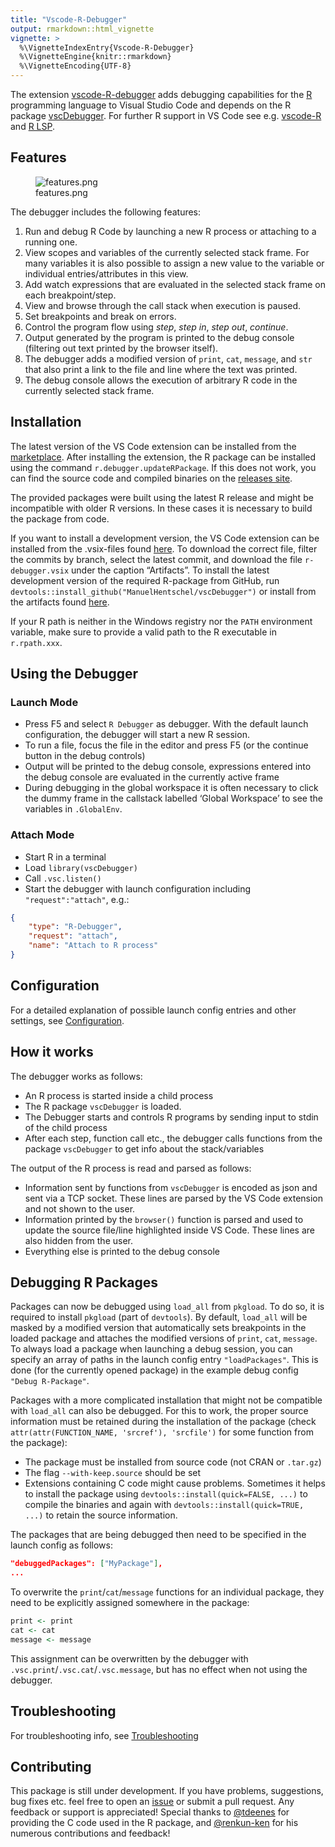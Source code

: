 ```yaml
---
title: "Vscode-R-Debugger"
output: rmarkdown::html_vignette
vignette: >
  %\VignetteIndexEntry{Vscode-R-Debugger}
  %\VignetteEngine{knitr::rmarkdown}
  %\VignetteEncoding{UTF-8}
---
```


The extension [vscode-R-debugger](https://marketplace.visualstudio.com/items?itemName=RDebugger.r-debugger) adds debugging capabilities for the
[R](https://www.r-project.org/)
programming language to Visual Studio Code
and depends on the R package [vscDebugger](https://github.com/ManuelHentschel/vscDebugger).
For further R support in VS Code see e.g. [vscode-R](https://github.com/Ikuyadeu/vscode-R) and [R LSP](https://github.com/REditorSupport/vscode-r-lsp).

## Features

![features.png](images/features.png)

The debugger includes the following features:

1. Run and debug R Code by launching a new R process or attaching to a running one.
2. View scopes and variables of the currently selected stack frame.
For many variables it is also possible to assign a new value to the variable or individual entries/attributes in this view.
3. Add watch expressions that are evaluated in the selected stack frame on each breakpoint/step.
4. View and browse through the call stack when execution is paused.
5. Set breakpoints and break on errors.
6. Control the program flow using *step*, *step in*, *step out*, *continue*.
7. Output generated by the program is printed to the debug console (filtering out text printed by the browser itself).
8. The debugger adds a modified version of `print`, `cat`, `message`, and `str` that also print a link to the file and line where the text was printed.
9. The debug console allows the execution of arbitrary R code in the currently selected stack frame.


## Installation
The latest version of the VS Code extension can be installed from the
[marketplace](https://marketplace.visualstudio.com/items?itemName=RDebugger.r-debugger).
After installing the extension, the R package can be installed using the command 
`r.debugger.updateRPackage`.
If this does not work, you can find the source code and compiled binaries on the
[releases site](https://github.com/ManuelHentschel/VSCode-R-Debugger/releases).

The provided packages were built using the latest R release and might be incompatible with older R versions.
In these cases it is necessary to build the package from code.

If you want to install a development version, the VS Code extension can be installed from the .vsix-files found 
[here](https://github.com/ManuelHentschel/VSCode-R-Debugger/actions?query=workflow%3Amain).
To download the correct file, filter the commits by branch, select the latest commit,
and download the file `r-debugger.vsix` under the caption "Artifacts".
To install the latest development version of the required R-package from GitHub, run
`devtools::install_github("ManuelHentschel/vscDebugger")`
or install from the artifacts found 
[here](https://github.com/ManuelHentschel/vscDebugger/actions).

If your R path is neither in the Windows registry nor the `PATH` environment variable, make sure to provide a valid path to the R executable in `r.rpath.xxx`.

## Using the Debugger
### Launch Mode
* Press F5 and select `R Debugger` as debugger. With the default launch configuration, the debugger will start a new R session.
* To run a file, focus the file in the editor and press F5 (or the continue button in the debug controls)
* Output will be printed to the debug console,
expressions entered into the debug console are evaluated in the currently active frame
* During debugging in the global workspace it is often necessary to click the dummy frame
in the callstack labelled 'Global Workspace' to see the variables in `.GlobalEnv`.

### Attach Mode
* Start R in a terminal
* Load `library(vscDebugger)`
* Call `.vsc.listen()`
* Start the debugger with launch configuration including `"request":"attach"`, e.g.:
``` json
{
    "type": "R-Debugger",
    "request": "attach",
    "name": "Attach to R process"
}
```

## Configuration
For a detailed explanation of possible launch config entries and other settings, see
[Configuration](https://manuelhentschel.github.io/vscDebugger/articles/configuration.html).

## How it works
The debugger works as follows:

* An R process is started inside a child process
* The R package `vscDebugger` is loaded.
* The Debugger starts and controls R programs by sending input to stdin of the child process
* After each step, function call etc., the debugger calls functions from the package `vscDebugger` to get info about the stack/variables

The output of the R process is read and parsed as follows:

* Information sent by functions from `vscDebugger` is encoded as json and sent via a TCP socket.
These lines are parsed by the VS Code extension and not shown to the user.
* Information printed by the `browser()` function is parsed and used to update the source file/line highlighted inside VS Code.
These lines are also hidden from the user.
* Everything else is printed to the debug console


## Debugging R Packages
Packages can now be debugged using `load_all` from `pkgload`.
To do so, it is required to install `pkgload` (part of `devtools`).
By default, `load_all` will be masked by a modified version that automatically sets breakpoints
in the loaded package and attaches the modified versions of `print`, `cat`, `message`.
To always load a package when launching a debug session, you can specify an array of paths in the launch config entry `"loadPackages"`.
This is done (for the currently opened package) in the example debug config `"Debug R-Package"`.


Packages with a more complicated installation that might not be compatible with `load_all` can also be debugged.
For this to work, the proper source information must be retained during the installation of the package
(check `attr(attr(FUNCTION_NAME, 'srcref'), 'srcfile')` for some function from the package):

* The package must be installed from source code (not CRAN or `.tar.gz`)
* The flag `--with-keep.source` should be set
* Extensions containing C code might cause problems.
Sometimes it helps to install the package using
`devtools::install(quick=FALSE, ...)`
to compile the binaries and again with
`devtools::install(quick=TRUE, ...)`
to retain the source information.

The packages that are being debugged then need to be specified in the launch config as follows:
```json
"debuggedPackages": ["MyPackage"],
...
```

To overwrite the `print`/`cat`/`message` functions for an individual package,
they need to be explicitly assigned somewhere in the package:
``` r
print <- print
cat <- cat
message <- message
```
This assignment can be overwritten by the debugger with
`.vsc.print`/`.vsc.cat`/`.vsc.message`, but has no effect when not using the debugger.

## Troubleshooting
For troubleshooting info, see [Troubleshooting](https://manuelhentschel.github.io/vscDebugger/articles/troubleshooting.html)

## Contributing
This package is still under development.
If you have problems, suggestions, bug fixes etc. feel free to open an
[issue](https://github.com/ManuelHentschel/VSCode-R-Debugger/issues)
or submit a pull request.
Any feedback or support is appreciated!
Special thanks to
[@tdeenes](https://github.com/tdeenes)
for providing the C code used in the R package, and
[@renkun-ken](https://github.com/renkun-ken)
for his numerous contributions and feedback!
